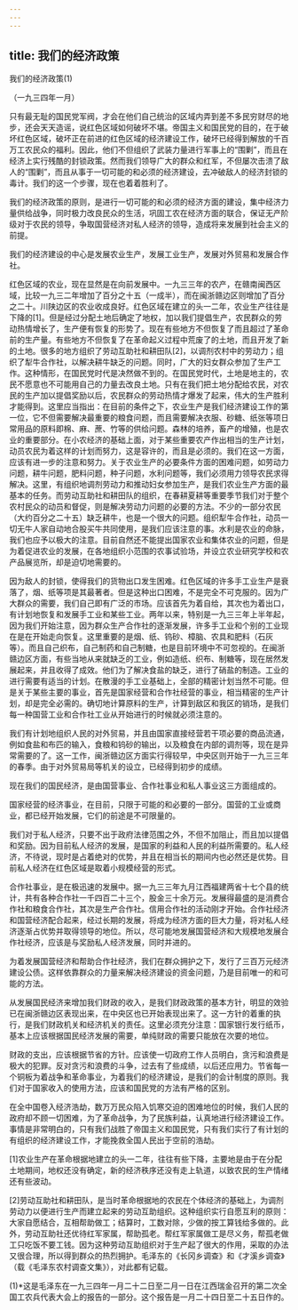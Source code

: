 ```yaml
---
---
---
```

title: 我们的经济政策
---



我们的经济政策(1)


（一九三四年一月）

只有最无耻的国民党军阀，才会在他们自己统治的区域内弄到差不多民穷财尽的地步，还会天天造谣，说红色区域如何破坏不堪。帝国主义和国民党的目的，在于破坏红色区域，破坏正在前进的红色区域的经济建设工作，破坏已经得到解放的千百万工农民众的福利。因此，他们不但组织了武装力量进行军事上的“围剿”，而且在经济上实行残酷的封锁政策。然而我们领导广大的群众和红军，不但屡次击溃了敌人的“围剿”，而且从事于一切可能的和必须的经济建设，去冲破敌人的经济封锁的毒计。我们的这一个步骤，现在也着着胜利了。

我们的经济政策的原则，是进行一切可能的和必须的经济方面的建设，集中经济力量供给战争，同时极力改良民众的生活，巩固工农在经济方面的联合，保证无产阶级对于农民的领导，争取国营经济对私人经济的领导，造成将来发展到社会主义的前提。

我们的经济建设的中心是发展农业生产，发展工业生产，发展对外贸易和发展合作社。

红色区域的农业，现在显然是在向前发展中。一九三三年的农产，在赣南闽西区域，比较一九三二年增加了百分之十五（一成半），而在闽浙赣边区则增加了百分之二十。川陕边区的农业收成良好。红色区域在建立的头一二年，农业生产往往是下降的[1]。但是经过分配土地后确定了地权，加以我们提倡生产，农民群众的劳动热情增长了，生产便有恢复的形势了。现在有些地方不但恢复了而且超过了革命前的生产量。有些地方不但恢复了在革命起义过程中荒废了的土地，而且开发了新的土地。很多的地方组织了劳动互助社和耕田队[2]，以调剂农村中的劳动力；组织了犁牛合作社，以解决耕牛缺乏的问题。同时，广大的妇女群众参加了生产工作。这种情形，在国民党时代是决然做不到的。在国民党时代，土地是地主的，农民不愿意也不可能用自己的力量去改良土地。只有在我们把土地分配给农民，对农民的生产加以提倡奖励以后，农民群众的劳动热情才爆发了起来，伟大的生产胜利才能得到。这里应当指出：在目前的条件之下，农业生产是我们经济建设工作的第一位，它不但需要解决最重要的粮食问题，而且需要解决衣服、砂糖、纸张等项日常用品的原料即棉、麻、蔗、竹等的供给问题。森林的培养，畜产的增殖，也是农业的重要部分。在小农经济的基础上面，对于某些重要农产作出相当的生产计划，动员农民为着这样的计划而努力，这是容许的，而且是必须的。我们在这一方面，应该有进一步的注意和努力。关于农业生产的必要条件方面的困难问题，如劳动力问题，耕牛问题，肥料问题，种子问题，水利问题等，我们必须用力领导农民求得解决。这里，有组织地调剂劳动力和推动妇女参加生产，是我们农业生产方面的最基本的任务。而劳动互助社和耕田队的组织，在春耕夏耕等重要季节我们对于整个农村民众的动员和督促，则是解决劳动力问题的必要的方法。不少的一部分农民（大约百分之二十五）缺乏耕牛，也是一个很大的问题。组织犁牛合作社，动员一切无牛人家自动地合股买牛共同使用，是我们应该注意的事。水利是农业的命脉，我们也应予以极大的注意。目前自然还不能提出国家农业和集体农业的问题，但是为着促进农业的发展，在各地组织小范围的农事试验场，并设立农业研究学校和农产品展览所，却是迫切地需要的。

因为敌人的封锁，使得我们的货物出口发生困难。红色区域的许多手工业生产是衰落了，烟、纸等项是其最著者。但是这种出口困难，不是完全不可克服的。因为广大群众的需要，我们自己即有广泛的市场。应该首先为着自给，其次也为着出口，有计划地恢复和发展手工业和某些工业。两年以来，特别是一九三三年上半年起，因为我们开始注意，因为群众生产合作社的逐渐发展，许多手工业和个别的工业现在是在开始走向恢复。这里重要的是烟、纸、钨砂、樟脑、农具和肥料（石灰等）。而且自己织布，自己制药和自己制糖，也是目前环境中不可忽视的。在闽浙赣边区方面，有些当地从来就缺乏的工业，例如造纸、织布、制糖等，现在居然发展起来，并且收得了成效。他们为了解决食盐的缺乏，进行了硝盐的制造。工业的进行需要有适当的计划。在散漫的手工业基础上，全部的精密计划当然不可能。但是关于某些主要的事业，首先是国家经营和合作社经营的事业，相当精密的生产计划，却是完全必需的。确切地计算原料的生产，计算到敌区和我区的销场，是我们每一种国营工业和合作社工业从开始进行的时候就必须注意的。

我们有计划地组织人民的对外贸易，并且由国家直接经营若干项必要的商品流通，例如食盐和布匹的输入，食粮和钨砂的输出，以及粮食在内部的调剂等，现在是异常需要的了。这一工作，闽浙赣边区方面实行得较早，中央区则开始于一九三三年的春季。由于对外贸易局等机关的设立，已经得到初步的成绩。

现在我们的国民经济，是由国营事业、合作社事业和私人事业这三方面组成的。

国家经营的经济事业，在目前，只限于可能的和必要的一部分。国营的工业或商业，都已经开始发展，它们的前途是不可限量的。

我们对于私人经济，只要不出于政府法律范围之外，不但不加阻止，而且加以提倡和奖励。因为目前私人经济的发展，是国家的利益和人民的利益所需要的。私人经济，不待说，现时是占着绝对的优势，并且在相当长的期间内也必然还是优势。目前私人经济在红色区域是取着小规模经营的形式。

合作社事业，是在极迅速的发展中。据一九三三年九月江西福建两省十七个县的统计，共有各种合作社一千四百二十三个，股金三十余万元。发展得最盛的是消费合作社和粮食合作社，其次是生产合作社。信用合作社的活动刚才开始。合作社经济和国营经济配合起来，经过长期的发展，将成为经济方面的巨大力量，将对私人经济逐渐占优势并取得领导的地位。所以，尽可能地发展国营经济和大规模地发展合作社经济，应该是与奖励私人经济发展，同时并进的。

为着发展国营经济和帮助合作社经济，我们在群众拥护之下，发行了三百万元经济建设公债。这样依靠群众的力量来解决经济建设的资金问题，乃是目前唯一的和可能的方法。

从发展国民经济来增加我们财政的收入，是我们财政政策的基本方针，明显的效验已在闽浙赣边区表现出来，在中央区也已开始表现出来了。这一方针的着重的执行，是我们财政机关和经济机关的责任。这里必须充分注意：国家银行发行纸币，基本上应该根据国民经济发展的需要，单纯财政的需要只能放在次要的地位。

财政的支出，应该根据节省的方针。应该使一切政府工作人员明白，贪污和浪费是极大的犯罪。反对贪污和浪费的斗争，过去有了些成绩，以后还应用力。节省每一个铜板为着战争和革命事业，为着我们的经济建设，是我们的会计制度的原则。我们对于国家收入的使用方法，应该和国民党的方法有严格的区别。

在全中国卷入经济浩劫，数万万民众陷入饥寒交迫的困难地位的时候，我们人民的政府却不顾一切困难，为了革命战争，为了民族利益，认真地进行经济建设工作。事情是非常明白的，只有我们战胜了帝国主义和国民党，只有我们实行了有计划的有组织的经济建设工作，才能挽救全国人民出于空前的浩劫。



[1]农业生产在革命根据地建立的头一二年，往往有些下降，主要地是由于在分配土地期间，地权还没有确定，新的经济秩序还没有走上轨道，以致农民的生产情绪还有些波动。

[2]劳动互助社和耕田队，是当时革命根据地的农民在个体经济的基础上，为调剂劳动力以便进行生产而建立起来的劳动互助组织。这种组织实行自愿互利的原则：大家自愿结合，互相帮助做工；结算时，工数对除，少做的按工算钱给多做的。此外，劳动互助社还优待红军家属，帮助孤老。帮红军家属做工是尽义务，帮孤老做工只吃饭不要工钱。因为这种劳动互助组织对于生产起了很大的作用，采取的办法又很合理，所以得到群众的热烈拥护。毛泽东的《长冈乡调查》和《才溪乡调查》（载《毛泽东农村调查文集》），对此都有记载。



(1)*这是毛泽东在一九三四年一月二十二日至二月一日在江西瑞金召开的第二次全国工农兵代表大会上的报告的一部分。这个报告是一月二十四日至二十五日作的。